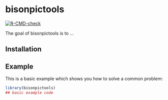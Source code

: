 
# bisonpictools

<!-- badges: start -->
[![R-CMD-check](https://github.com/poissonconsulting/bisonpictools/actions/workflows/R-CMD-check.yaml/badge.svg)](https://github.com/poissonconsulting/bisonpictools/actions/workflows/R-CMD-check.yaml)
<!-- badges: end -->

The goal of bisonpictools is to ...

## Installation


## Example

This is a basic example which shows you how to solve a common problem:

``` r
library(bisonpictools)
## basic example code
```
